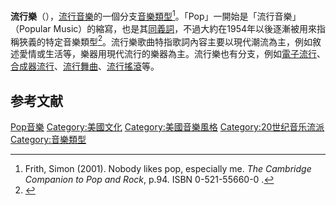 {{otheruse|other=流行音乐的廣义定义|流行音樂}}
{{Expand language|en}}
{{genrebox|name   = 流行樂
|color             = #87CEEB
|bgcolor           = black
|stylistic_origins = {{flatlist|
*[[迪斯可|迪斯可]]
*[[民間音樂|民間音樂]]
*[[爵士樂|爵士樂]]
*[[R&B|R&B]]
*[[搖滾樂|搖滾樂]]
*{{tsl|en|Traditional pop music|傳統Pop音樂}}
}}
|cultural_origins  = {{USA}}/{{UK}} (1950年代)
|instruments       = {{flatlist|
*[[電吉他|電吉他]]
*[[貝斯吉他|貝斯吉他]]
*[[爵士鼓|爵士鼓]]
*[[鍵盤樂器|鍵盤樂器]]
}}
|popularity        = 全世界<br />1960年代之後
|derivatives       =
}}

'''流行樂'''（{{lang-en|'''Pop Music'''}}），[[流行音樂|流行音樂]]的一個分支[[音樂類型|音樂類型]]<ref>Frith, Simon (2001). Nobody likes pop, especially me. ''The Cambridge Companion to Pop and Rock'', p.94. ISBN 0-521-55660-0 .</ref>。「Pop」一開始是「流行音樂」（Popular Music）的縮寫，也是其[[同義詞|同義詞]]，不過大約在1954年以後逐漸被用來指稱狹義的特定音樂類型<ref>{{cite web en
|url        = http://www.etymonline.com/index.php?term=pop
|title        = Online Etymology Dictionary: pop
|accessdate        = 2007-12-01
|format        = html
|archive-date        = 2016-03-04
|archive-url        = https://web.archive.org/web/20160304131840/http://www.etymonline.com/index.php?term=pop
|dead-url        = no
}}</ref>。流行樂歌曲特指歌詞內容主要以現代潮流為主，例如敘述愛情或生活等，樂器用現代流行的樂器為主。流行樂也有分支，例如[[電子流行|電子流行]]、[[合成器流行|合成器流行]]、[[流行舞曲|流行舞曲]]、[[流行搖滾|流行搖滾]]等。

==参考文献==
{{Reflist}}

{{Authority control}}
[[Category:Pop音樂|]]
[[Category:美國文化|Category:美國文化]] 
[[Category:美國音樂風格|Category:美國音樂風格]]
[[Category:20世纪音乐流派|Category:20世纪音乐流派]] 
[[Category:音樂類型|Category:音樂類型]]
{{music-genre-stub}}